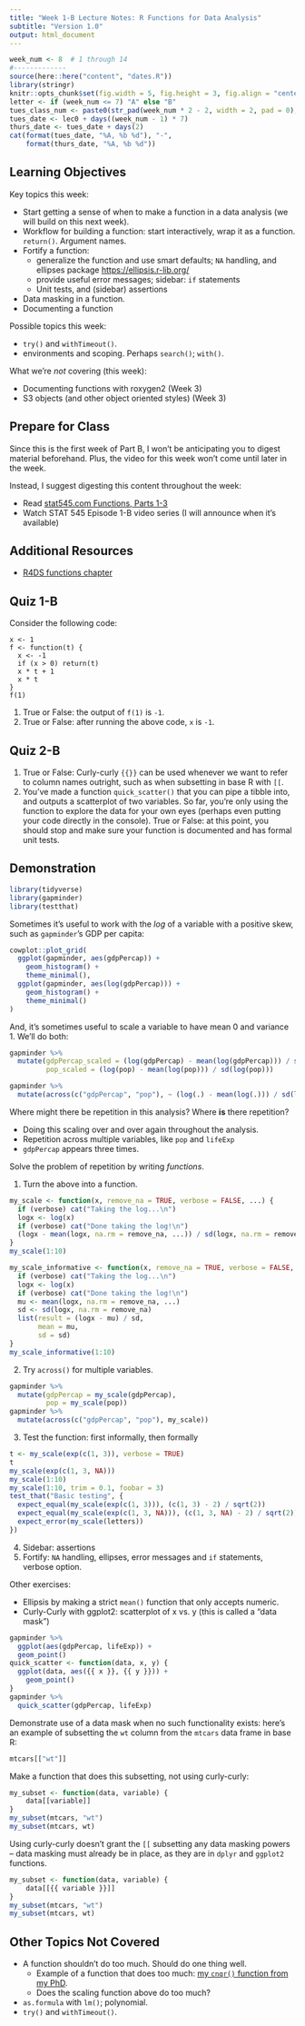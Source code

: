 ```yaml
---
title: "Week 1-B Lecture Notes: R Functions for Data Analysis"
subtitle: "Version 1.0"
output: html_document
---
```


```r
week_num <- 8  # 1 through 14
#-------------
source(here::here("content", "dates.R"))
library(stringr)
knitr::opts_chunk$set(fig.width = 5, fig.height = 3, fig.align = "center", error = TRUE)
letter <- if (week_num <= 7) "A" else "B"
tues_class_num <- paste0(str_pad(week_num * 2 - 2, width = 2, pad = 0), letter)
tues_date <- lec0 + days((week_num - 1) * 7)
thurs_date <- tues_date + days(2)
cat(format(tues_date, "%A, %b %d"), "-", 
    format(thurs_date, "%A, %b %d"))
```


## Learning Objectives

Key topics this week:

- Start getting a sense of when to make a function in a data analysis (we will build on this next week).
- Workflow for building a function: start interactively, wrap it as a function. `return()`. Argument names. 
- Fortify a function: 
  - generalize the function and use smart defaults; `NA` handling, and ellipses package [https://ellipsis.r-lib.org/](https://ellipsis.r-lib.org/)
  - provide useful error messages; sidebar: `if` statements
  - Unit tests, and (sidebar) assertions
- Data masking in a function.
- Documenting a function

Possible topics this week:

- `try()` and `withTimeout()`.
- environments and scoping. Perhaps `search()`; `with()`.

What we're _not_ covering (this week):

- Documenting functions with roxygen2 (Week 3)
- S3 objects (and other object oriented styles) (Week 3)

## Prepare for Class

Since this is the first week of Part B, I won't be anticipating you to digest material beforehand. Plus, the video for this week won't come until later in the week.

Instead, I suggest digesting this content throughout the week:

- Read [stat545.com Functions, Parts 1-3](https://stat545.com/functions-part1.html)
- Watch STAT 545 Episode 1-B video series (I will announce when it's available) 

## Additional Resources

- [R4DS functions chapter](https://r-pkgs.org/setup.html#setup-tools)


## Quiz 1-B

Consider the following code:

```
x <- 1
f <- function(t) {
  x <- -1
  if (x > 0) return(t)
  x * t + 1
  x * t
}
f(1)
```

1. True or False: the output of `f(1)` is `-1`. 
2. True or False: after running the above code, `x` is `-1`. 

## Quiz 2-B

1. True or False: Curly-curly `{{}}` can be used whenever we want to refer to column names outright, such as when subsetting in base R with `[[`.
2. You've made a function `quick_scatter()` that you can pipe a tibble into, and outputs a scatterplot of two variables. So far, you're only using the function to explore the data for your own eyes (perhaps even putting your code directly in the console). True or False: at this point, you should stop and make sure your function is documented and has formal unit tests. 



## Demonstration

```r
library(tidyverse)
library(gapminder)
library(testthat)
```

Sometimes it's useful to work with the _log_ of a variable with a positive skew, such as `gapminder`'s GDP per capita:

```r
cowplot::plot_grid(
  ggplot(gapminder, aes(gdpPercap)) +
    geom_histogram() +
    theme_minimal(),
  ggplot(gapminder, aes(log(gdpPercap))) +
    geom_histogram() +
    theme_minimal()
)
```
And, it's sometimes useful to scale a variable to have mean 0 and variance 1. We'll do both:

```r
gapminder %>% 
  mutate(gdpPercap_scaled = (log(gdpPercap) - mean(log(gdpPercap))) / sd(log(gdpPercap)),
         pop_scaled = (log(pop) - mean(log(pop))) / sd(log(pop)))

gapminder %>% 
  mutate(across(c("gdpPercap", "pop"), ~ (log(.) - mean(log(.))) / sd(log(.)) ))
```

Where might there be repetition in this analysis? Where __is__ there repetition?

- Doing this scaling over and over again throughout the analysis.
- Repetition across multiple variables, like `pop` and `lifeExp`
- `gdpPercap` appears three times.

Solve the problem of repetition by writing _functions_.


1. Turn the above into a function.

```r
my_scale <- function(x, remove_na = TRUE, verbose = FALSE, ...) {
  if (verbose) cat("Taking the log...\n")
  logx <- log(x)
  if (verbose) cat("Done taking the log!\n")
  (logx - mean(logx, na.rm = remove_na, ...)) / sd(logx, na.rm = remove_na)
}
my_scale(1:10)

my_scale_informative <- function(x, remove_na = TRUE, verbose = FALSE, ...) {
  if (verbose) cat("Taking the log...\n")
  logx <- log(x)
  if (verbose) cat("Done taking the log!\n")
  mu <- mean(logx, na.rm = remove_na, ...)
  sd <- sd(logx, na.rm = remove_na)
  list(result = (logx - mu) / sd,
       mean = mu,
       sd = sd)
}
my_scale_informative(1:10)
```

2. Try `across()` for multiple variables.


```r
gapminder %>% 
  mutate(gdpPercap = my_scale(gdpPercap),
         pop = my_scale(pop))
gapminder %>% 
  mutate(across(c("gdpPercap", "pop"), my_scale))
```



3. Test the function: first informally, then formally

```r
t <- my_scale(exp(c(1, 3)), verbose = TRUE)
t
my_scale(exp(c(1, 3, NA)))
my_scale(1:10)
my_scale(1:10, trim = 0.1, foobar = 3)
test_that("Basic testing", {
  expect_equal(my_scale(exp(c(1, 3))), (c(1, 3) - 2) / sqrt(2))
  expect_equal(my_scale(exp(c(1, 3, NA))), (c(1, 3, NA) - 2) / sqrt(2))
  expect_error(my_scale(letters))
})
```

4. Sidebar: assertions
5. Fortify: `NA` handling, ellipses, error messages and `if` statements, verbose option.

Other exercises:

- Ellipsis by making a strict `mean()` function that only accepts numeric.
- Curly-Curly with ggplot2: scatterplot of x vs. y (this is called a "data mask")

```r
gapminder %>% 
  ggplot(aes(gdpPercap, lifeExp)) +
  geom_point()
quick_scatter <- function(data, x, y) {
  ggplot(data, aes({{ x }}, {{ y }})) +
    geom_point()
}
gapminder %>% 
  quick_scatter(gdpPercap, lifeExp)
```

Demonstrate use of a data mask when no such functionality exists: here's an example of subsetting the `wt` column from the `mtcars` data frame in base R:

```r
mtcars[["wt"]]
```


Make a function that does this subsetting, not using curly-curly:

```r
my_subset <- function(data, variable) {
    data[[variable]]
}
my_subset(mtcars, "wt") 
my_subset(mtcars, wt)
```

Using curly-curly doesn't grant the `[[` subsetting any data masking powers -- data masking must already be in place, as they are in `dplyr` and `ggplot2` functions.

```r
my_subset <- function(data, variable) {
    data[[{{ variable }}]]
}
my_subset(mtcars, "wt") 
my_subset(mtcars, wt)
```



## Other Topics Not Covered

- A function shouldn't do too much. Should do one thing well.
  - Example of a function that does too much: [my `cnqr()` function from my PhD](https://github.com/vincenzocoia/cnqr/blob/master/R/cnqr.R).
  - Does the scaling function above do too much?
- `as.formula` with `lm()`; polynomial.
- `try()` and `withTimeout()`.

